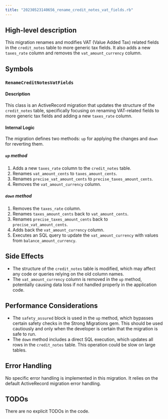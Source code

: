 ```yaml
---
title: "20230523140656_rename_credit_notes_vat_fields.rb"
---
```


## High-level description
This migration renames and modifies VAT (Value Added Tax) related fields in the `credit_notes` table to more generic tax fields. It also adds a new `taxes_rate` column and removes the `vat_amount_currency` column.

## Symbols

### `RenameCreditNotesVatFields`
#### Description
This class is an ActiveRecord migration that updates the structure of the `credit_notes` table, specifically focusing on renaming VAT-related fields to more generic tax fields and adding a new `taxes_rate` column.

#### Internal Logic
The migration defines two methods: `up` for applying the changes and `down` for reverting them.

##### `up` method
1. Adds a new `taxes_rate` column to the `credit_notes` table.
2. Renames `vat_amount_cents` to `taxes_amount_cents`.
3. Renames `precise_vat_amount_cents` to `precise_taxes_amount_cents`.
4. Removes the `vat_amount_currency` column.

##### `down` method
1. Removes the `taxes_rate` column.
2. Renames `taxes_amount_cents` back to `vat_amount_cents`.
3. Renames `precise_taxes_amount_cents` back to `precise_vat_amount_cents`.
4. Adds back the `vat_amount_currency` column.
5. Executes an SQL query to update the `vat_amount_currency` with values from `balance_amount_currency`.

## Side Effects
- The structure of the `credit_notes` table is modified, which may affect any code or queries relying on the old column names.
- The `vat_amount_currency` column is removed in the `up` method, potentially causing data loss if not handled properly in the application code.

## Performance Considerations
- The `safety_assured` block is used in the `up` method, which bypasses certain safety checks in the Strong Migrations gem. This should be used cautiously and only when the developer is certain that the migration is safe to run.
- The `down` method includes a direct SQL execution, which updates all rows in the `credit_notes` table. This operation could be slow on large tables.

## Error Handling
No specific error handling is implemented in this migration. It relies on the default ActiveRecord migration error handling.

## TODOs
There are no explicit TODOs in the code.